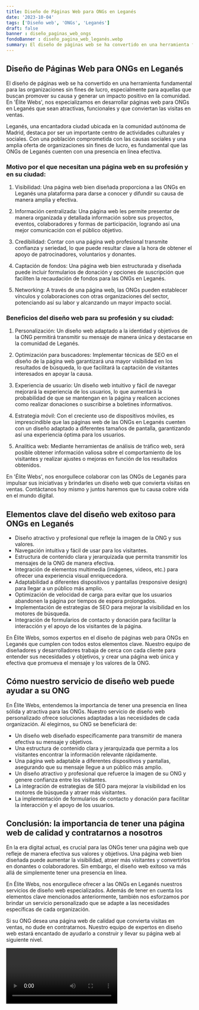 ```yaml
---
title: Diseño de Páginas Web para ONGs en Leganés
date: '2023-10-04'
tags: ['Diseño web', 'ONGs', 'Leganés']
draft: false
banner : diseño_paginas_web_ongs
fondoBanner : diseño_pagina_web_leganés.webp
summary: El diseño de páginas web se ha convertido en una herramienta fundamental para las organizaciones sin fines de lucro, especialmente para aquellas que buscan promover su causa y generar un impacto positivo en la comunidad. En 'Élite Webs', nos especializamos en desarrollar páginas web para ONGs en Leganés que sean atractivas, funcionales y que conviertan las visitas en ventas.
---
```


## Diseño de Páginas Web para ONGs en Leganés

El diseño de páginas web se ha convertido en una herramienta fundamental para las organizaciones sin fines de lucro, especialmente para aquellas que buscan promover su causa y generar un impacto positivo en la comunidad. En 'Élite Webs', nos especializamos en desarrollar páginas web para ONGs en Leganés que sean atractivas, funcionales y que conviertan las visitas en ventas.

Leganés, una encantadora ciudad ubicada en la comunidad autónoma de Madrid, destaca por ser un importante centro de actividades culturales y sociales. Con una población comprometida con las causas sociales y una amplia oferta de organizaciones sin fines de lucro, es fundamental que las ONGs de Leganés cuenten con una presencia en línea efectiva.

### Motivo por el que necesitan una página web en su profesión y en su ciudad:

1. Visibilidad: Una página web bien diseñada proporciona a las ONGs en Leganés una plataforma para darse a conocer y difundir su causa de manera amplia y efectiva.

2. Información centralizada: Una página web les permite presentar de manera organizada y detallada información sobre sus proyectos, eventos, colaboradores y formas de participación, logrando así una mejor comunicación con el público objetivo.

3. Credibilidad: Contar con una página web profesional transmite confianza y seriedad, lo que puede resultar clave a la hora de obtener el apoyo de patrocinadores, voluntarios y donantes.

4. Captación de fondos: Una página web bien estructurada y diseñada puede incluir formularios de donación y opciones de suscripción que faciliten la recaudación de fondos para las ONGs en Leganés.

5. Networking: A través de una página web, las ONGs pueden establecer vínculos y colaboraciones con otras organizaciones del sector, potenciando así su labor y alcanzando un mayor impacto social.

### Beneficios del diseño web para su profesión y su ciudad:

1. Personalización: Un diseño web adaptado a la identidad y objetivos de la ONG permitirá transmitir su mensaje de manera única y destacarse en la comunidad de Leganés.

2. Optimización para buscadores: Implementar técnicas de SEO en el diseño de la página web garantizará una mayor visibilidad en los resultados de búsqueda, lo que facilitará la captación de visitantes interesados en apoyar la causa.

3. Experiencia de usuario: Un diseño web intuitivo y fácil de navegar mejorará la experiencia de los usuarios, lo que aumentará la probabilidad de que se mantengan en la página y realicen acciones como realizar donaciones o suscribirse a boletines informativos.

4. Estrategia móvil: Con el creciente uso de dispositivos móviles, es imprescindible que las páginas web de las ONGs en Leganés cuenten con un diseño adaptado a diferentes tamaños de pantalla, garantizando así una experiencia óptima para los usuarios.

5. Analítica web: Mediante herramientas de análisis de tráfico web, será posible obtener información valiosa sobre el comportamiento de los visitantes y realizar ajustes o mejoras en función de los resultados obtenidos.

En 'Élite Webs', nos enorgullece colaborar con las ONGs de Leganés para impulsar sus iniciativas y brindarles un diseño web que convierta visitas en ventas. Contáctanos hoy mismo y juntos haremos que tu causa cobre vida en el mundo digital.

<GifSeo />

<Cta />

## Elementos clave del diseño web exitoso para ONGs en Leganés
- Diseño atractivo y profesional que refleje la imagen de la ONG y sus valores.
- Navegación intuitiva y fácil de usar para los visitantes.
- Estructura de contenido clara y jerarquizada que permita transmitir los mensajes de la ONG de manera efectiva.
- Integración de elementos multimedia (imágenes, videos, etc.) para ofrecer una experiencia visual enriquecedora.
- Adaptabilidad a diferentes dispositivos y pantallas (responsive design) para llegar a un público más amplio.
- Optimización de velocidad de carga para evitar que los usuarios abandonen la página por tiempos de espera prolongados.
- Implementación de estrategias de SEO para mejorar la visibilidad en los motores de búsqueda.
- Integración de formularios de contacto y donación para facilitar la interacción y el apoyo de los visitantes de la página.

En Élite Webs, somos expertos en el diseño de páginas web para ONGs en Leganés que cumplen con todos estos elementos clave. Nuestro equipo de diseñadores y desarrolladores trabaja de cerca con cada cliente para entender sus necesidades y objetivos, y crear una página web única y efectiva que promueva el mensaje y los valores de la ONG.

## Cómo nuestro servicio de diseño web puede ayudar a su ONG
En Élite Webs, entendemos la importancia de tener una presencia en línea sólida y atractiva para las ONGs. Nuestro servicio de diseño web personalizado ofrece soluciones adaptadas a las necesidades de cada organización. Al elegirnos, su ONG se beneficiará de:
- Un diseño web diseñado específicamente para transmitir de manera efectiva su mensaje y objetivos.
- Una estructura de contenido clara y jerarquizada que permita a los visitantes encontrar la información relevante rápidamente.
- Una página web adaptable a diferentes dispositivos y pantallas, asegurando que su mensaje llegue a un público más amplio.
- Un diseño atractivo y profesional que refuerce la imagen de su ONG y genere confianza entre los visitantes.
- La integración de estrategias de SEO para mejorar la visibilidad en los motores de búsqueda y atraer más visitantes.
- La implementación de formularios de contacto y donación para facilitar la interacción y el apoyo de los usuarios.

## Conclusión: la importancia de tener una página web de calidad y contratarnos a nosotros
En la era digital actual, es crucial para las ONGs tener una página web que refleje de manera efectiva sus valores y objetivos. Una página web bien diseñada puede aumentar la visibilidad, atraer más visitantes y convertirlos en donantes o colaboradores. Sin embargo, el diseño web exitoso va más allá de simplemente tener una presencia en línea.

En Élite Webs, nos enorgullece ofrecer a las ONGs en Leganés nuestros servicios de diseño web especializados. Además de tener en cuenta los elementos clave mencionados anteriormente, también nos esforzamos por brindar un servicio personalizado que se adapte a las necesidades específicas de cada organización.

Si su ONG desea una página web de calidad que convierta visitas en ventas, no dude en contratarnos. Nuestro equipo de expertos en diseño web estará encantado de ayudarlo a construir y llevar su página web al siguiente nivel.

<Video />

<CtaBot job='ONGs' city='Leganés'/>

<Gmaps query='Leganés+españa+maps' />